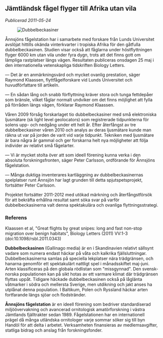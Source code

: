 
## Jämtländsk fågel flyger till Afrika utan vila

_Publicerad 2011-05-24_

<Figure caption="Dubbelbeckasiner. Foto Björn Isaksson">
  <Image alt="Dubbelbeckasiner" src="/images/projects_great-snipe.jpg" />
</Figure>

Ånnsjöns fågelstation har i samarbete med forskare från Lunds Universitet avslöjat hittills okända vinterkvarter i tropiska Afrika för den gåtfulla dubbelbeckasinen. Studien visar också att fåglarna under höstflyttningen flyger 6000 km utan vila under fyra dygn, trots att det finns gott om lämpliga rastplatser längs vägen. Resultaten publiceras onsdagen 25 maj i den internationella vetenskapliga tidskriften Biology Letters.

— Det är en anmärkningsvärd och mycket ovanlig prestation, säger Raymond Klaassen, flyttfågelforskare vid Lunds Universitet och huvudförfattare till artikeln.

— En sådan lång och snabb förflyttning kräver stora och tunga fettdepåer som bränsle, vilket fåglar normalt undviker om det finns möjlighet att fylla på förråden längs vägen, förklarar Raymond Klaassen.

Våren 2009 försåg forskarlaget tio dubbelbeckasiner med små elektroniska ljusmätare (sk light level geolocators) som registrerade tidpunkterna för solens upp- och nedgång under ett helt år. Efter återfångst av tre dubbelbeckasiner våren 2010 och analys av deras ljusmätare kunde man räkna ut var på jorden de varit vid varje tidpunkt. Tekniken med ljusmätare är bara några år gammal och ger forskarna helt nya möjligheter att följa individer av relativt små fågelarter.

— Vi är mycket stolta över att som ideell förening kunna verka i den absoluta forskningsfronten, säger Peter Carlsson, ordförande för Ånnsjöns fågelstation.

— Många duktiga inventerares kartläggning av dubbelbeckasinernas spelplatser runt Ånnsjön har lagt grunden till detta spjutspetsprojekt, fortsätter Peter Carlsson.

Projektet fortsätter 2011-2012 med utökad märkning och återfångstförsök för att bekräfta erhållna resultat samt söka svar på varför dubbelbeckasinerna valt denna spektakulära och ovanliga flyttningsstrategi.

### Referens

Klaassen et al, "Great flights by great snipes: long and fast non-stop migration over benign habitats", Biology Letters (2011) VV:1-3 (doi:10.1098/rsbl.2011.0343)

**Dubbelbeckasinen** (Gallinago media) är en i Skandinavien relativt sällsynt vadare som numera endast häckar på våta och kalkrika fjällsluttningar. Dubbelbeckasinerna samlas på speciella lekplatser nära trädgränsen, och hanarna genomför ett spektakulärt nattligt spel i månadsskiftet maj-juni. Arten klassificeras på den globala rödlistan som "missgynnad". Den svensk-norska populationen kan på sikt hotas av ett varmare klimat där trädgränsen flyttas uppåt. Tidigare häckade dubbelbeckasinen också på låglänta våtmarker i södra och mellersta Sverige, men utdikning och jakt anses ha utplånat denna population. I Baltikum, Polen och Ryssland häckar arten fortfarande längs sjöar och flodstränder.

**Ånnsjöns fågelstation** är en ideell förening som bedriver standardiserad miljöövervakning och avancerad ornitologisk amatörforskning i västra Jämtlands fjälltrakter sedan 1989. Fågelstationen har en internationell prägel då många utländska ornitologer varje sommar söker sig till byn Handöl för att delta i arbetet. Verksamheten finansieras av medlemsavgifter, statliga bidrag och anslag från forskningsfonder.
